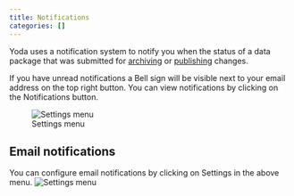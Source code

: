 ```yaml
---
title: Notifications
categories: []
---
```


Yoda uses a notification system to notify you when the status of a data package that was submitted for [archiving](./yoda_workflow_vault_archiving.qmd) or [publishing](./yoda_workflow_vault_publish.qmd) changes.

If you have unread notifications a Bell sign will be visible next to your email address on the top right button. You can view notifications by clicking on the Notifications button.

![Settings menu](/public/manuals/yoda/notification-menu.png)

## Email notifications
You can configure email notifications by clicking on Settings in the above menu.
![Settings menu](/public/manuals/yoda/notification-email.png)
